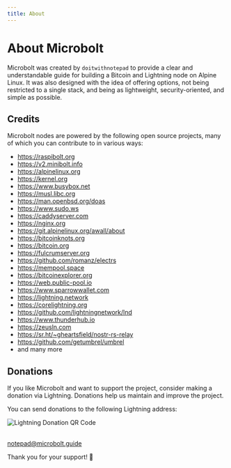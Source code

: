 ```yaml
---
title: About
---
```


# About Microbolt

Microbolt was created by `doitwithnotepad` to provide a clear and understandable
guide for building a Bitcoin and Lightning node on Alpine Linux. It was also
designed with the idea of offering options, not being restricted to a single
stack, and being as lightweight, security-oriented, and simple as possible.

## Credits

Microbolt nodes are powered by the following open source projects, many of which
you can contribute to in various ways:

- https://raspibolt.org
- https://v2.minibolt.info
- https://alpinelinux.org
- https://kernel.org
- https://www.busybox.net
- https://musl.libc.org
- https://man.openbsd.org/doas
- https://www.sudo.ws
- https://caddyserver.com
- https://nginx.org
- https://git.alpinelinux.org/awall/about
- https://bitcoinknots.org
- https://bitcoin.org
- https://fulcrumserver.org
- https://github.com/romanz/electrs
- https://mempool.space
- https://bitcoinexplorer.org
- https://web.public-pool.io
- https://www.sparrowwallet.com
- https://lightning.network
- https://corelightning.org
- https://github.com/lightningnetwork/lnd
- https://www.thunderhub.io
- https://zeusln.com
- https://sr.ht/~gheartsfield/nostr-rs-relay
- https://github.com/getumbrel/umbrel
- and many more

## Donations

If you like Microbolt and want to support the project, consider making a
donation via Lightning. Donations help us maintain and improve the project.

You can send donations to the following Lightning address:

![Lightning Donation QR Code](/assets/ln-donations.svg)

<br/>
<a href="lightning:notepad@microbolt.guide">notepad@microbolt.guide</a>

Thank you for your support! 🎉